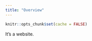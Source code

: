 ```yaml
---
title: "Overview"
---
```


```r
knitr::opts_chunk$set(cache = FALSE)
```

It's a website.